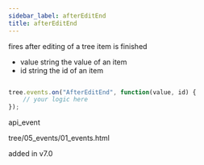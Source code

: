 ```yaml
---
sidebar_label: afterEditEnd
title: afterEditEnd
---
```



          


<Short>
 fires after editing of a tree item is finished


</Short>


 

- value     string  the value of an item
- id        string  the id of an item


~~~js

tree.events.on("AfterEditEnd", function(value, id) {
    // your logic here
});


~~~
 api_event

<Descr>



</Descr>


 tree/05_events/01_events.html

 added in v7.0


